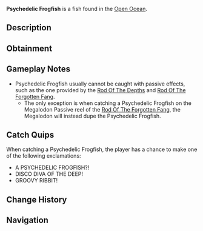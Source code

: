 {{FishInfobox
|image          = Psychedelic Frogfish.png
|rarity         = Secret
|sea            = Second Sea
|location       = [[Open Ocean]]
|sublocation    = 
|sources        = Fishing Rod
|nopassive      = 1
|radar_location = 
|prog_speed     = -92
|xp             = 6600
|weather        = Foggy
|time           = Day
|season         = Autumn
|bait           = Luminous Larva
|base_weight    = 20000
|base_value     = 13200
|weight_range   = 12000
|base_chance    = 1
|base_resil     = 2
}}
'''Psychedelic Frogfish''' is a {{Rarity|Secret}} fish found in the [[Open Ocean]].

== Description ==
{{Description|A red fish with cyan accents, gold-cyan fins, hopping around like a disco disaster.|Bestiary Entry}}

== Obtainment ==
{{Description|It grooves where the fog gets funky.|Bestiary Hint}}
{{Fish Availability|
Apex Fish Hunt/Apex Leviathan
Narwhal Hunt/Beluga/Second Sea
Narwhal Hunt/Magician Narwhal/Second Sea
Narwhal Hunt/Narwhal/Second Sea
Open Ocean
Open Ocean/Sea Leviathan
|top_rods      = 
Great Rod of Oscar\529.19\4316.53;
Astralhook Rod\483.15\4252.35;
Fang of the Eclipse\454.39\4559.38;
Azure Of Lagoon\311.79\3079.79;
Treasure Rod\255.14\2436.26;
Great Dreamer Rod\215.82\2017.13;
Lobster Rod\250.48\2456.89;
Kraken Rod\109.98\1106.23;
Ethereal Prism Rod\166.36\1661.11;
Leviathan's Fang Rod\135.92\1367.45;
Challenger's Rod\234.74\2338.97;
Seraphic Rod\202.9\2033.19;
No-Life Rod\137.4\1368.08;
Rod Of The Forgotten Fang\129.27\1294.47;
Depthseeker Rod\103.06\1011.67;
Rod Of The Exalted One\92.86\933.06;
Rod Of The Depths\73.61\735.53;
Avalanche Rod\70.4\689.5;
Steady Rod\60.63\550.98;
Volcanic Rod\60.27\598.72;
Zeus Rod\46.38\460.76
|recommended   = Astralhook Rod
}}

== Gameplay Notes ==
* Psychedelic Frogfish usually cannot be caught with passive effects, such as the one provided by the [[Rod Of The Depths]] and [[Rod Of The Forgotten Fang]].
** The only exception is when catching a Psychedelic Frogfish on the Megalodon Passive reel of the [[Rod Of The Forgotten Fang]], the Megalodon will instead dupe the Psychedelic Frogfish.

== Catch Quips ==
When catching a Psychedelic Frogfish, the player has a chance to make one of the following exclamations:
* A PSYCHEDELIC FROGFISH?!
* DISCO DIVA OF THE DEEP!
* GROOVY RIBBIT!

== Change History ==
{{Change History|{{subst:Current Version}}}}

== Navigation ==
{{Fish Navbox|Open Ocean}}